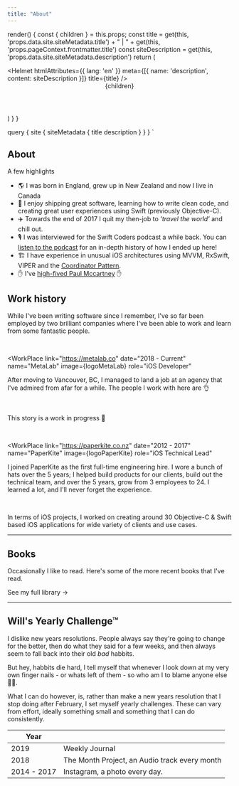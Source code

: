 ```yaml
---
title: "About"
---
```








  render() {
    const { children } = this.props;
    const title = get(this, 'props.data.site.siteMetadata.title') + " | " + get(this, 'props.pageContext.frontmatter.title')
    const siteDescription = get(this, 'props.data.site.siteMetadata.description')
    return (
      <div>
        <Helmet
          htmlAttributes={{ lang: 'en' }}
          meta={[{ name: 'description', content: siteDescription }]}
          title={title}
        />
        <Header />
        {children}
      </div>
    )
  }
}

  query {
     site {
        siteMetadata {
          title
          description
        }
      }
  }
`

<Section>
<Container isContent={true}>

# About

A few highlights

- 🌎 I was born in England, grew up in New Zealand and now I live in Canada 
- 🚢 I enjoy shipping great software, learning how to write clean code, and
creating great user experiences using Swift (previously Objective-C).
- ✈️ Towards the end of 2017 I quit my then-job to _'travel the world'_ and chill out.
- 🎙 I was interviewed for the Swift Coders podcast a while back. You can [listen to the
podcast](https://swiftcoders.podbean.com/e/53-will-townsend-ios-team-lead-at-paperkite/) for an in-depth history of how
I ended up here!
- 🏗 I have experience in unusual iOS architectures using MVVM, RxSwift, VIPER and the [Coordinator
Pattern](/2016/an-ios-coordinator-pattern).
- ✋ I've [high-fived Paul Mccartney](https://www.youtube.com/watch?v=cUsj6-PlDk8) ✋

</Container>
</Section>

<Section>
<Container isContent={true}>

## Work history

While I've been writing software since I remember, I've so far been employed by two brilliant companies where I've been able to work and learn from some fantastic people.

<br />

</Container>
<Container isContent={false}>

<WorkPlace 
  link="https://metalab.co"
  date="2018 - Current" 
  name="MetaLab"
  image={logoMetaLab}
  role="iOS Developer"
>

After moving to Vancouver, BC, I managed to land a job at an agency that I've admired from afar for a while. The people I work with here are 👌

<br />

This story is a work in progress 🚧

<br />

</WorkPlace>

<WorkPlace 
  link="https://paperkite.co.nz"
  date="2012 - 2017" 
  name="PaperKite"
  image={logoPaperKite}
  role="iOS Technical Lead"
>

I joined PaperKite as the first full-time engineering hire. I wore a bunch of hats over the 5 years; I helped build products for our clients, build out the technical team, and over the 5 years, grow from 3 employees to 24. 
I learned a lot, and I'll never forget the experience.

<br />

In terms of iOS projects, I worked on creating around 30 Objective-C & Swift based iOS applications for wide variety of clients and use cases.

</WorkPlace>

</Container>
</Section>
<Section>
  <Container isContent={true}>

---

## Books

Occasionally I like to read. Here's some of the more recent books that I've read.

  <Books count={4} size="small" />

  <Link to={'/books'}>See my full library →</Link>

  </Container>
</Section>
<Section>
<Container isContent={true}>

---

## Will's Yearly Challenge™ 

I dislike new years resolutions. People always say they're going to change for the better, then do what they said for a few weeks, and then always seem to fall back into their old _bad_ habbits. 

But hey, habbits die hard, I tell myself that whenever I look down at my very own finger nails - or whats left of them - so who am I to blame anyone else 🤷‍♂️.

What I can do however, is, rather than make a new years resolution that I stop doing after February, I set myself yearly challenges. These can vary from effort, ideally something small and something that I can do consistently.

| Year      |  |
| ----------- | ----------- |
| 2019 | Weekly Journal |
| 2018      | The Month Project, an Audio track every month       |
| 2014 - 2017   | Instagram, a photo every day.         |

</Container>
</Section>
